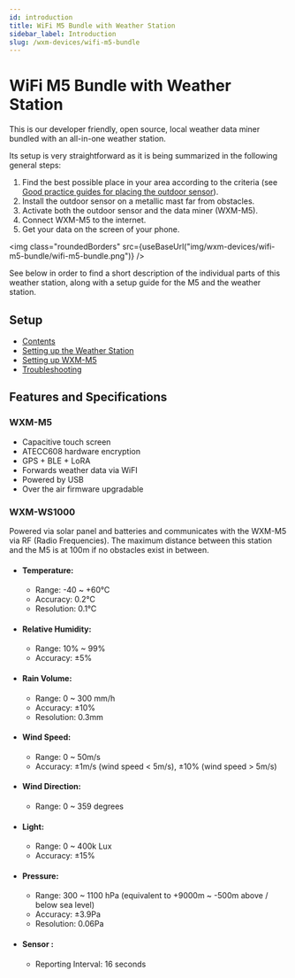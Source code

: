 ```yaml
---
id: introduction
title: WiFi M5 Bundle with Weather Station
sidebar_label: Introduction
slug: /wxm-devices/wifi-m5-bundle
---
```


# WiFi M5 Bundle with Weather Station


This is our developer friendly, open source, local weather data miner bundled with an all-in-one weather station.

Its setup is very straightforward as it is being summarized in the following general steps:

1. Find the best possible place in your area according to the criteria (see [Good practice guides for placing the outdoor sensor](/wxm-devices/wifi-m5-bundle/setup-weather-station#good-practice-guides-for-placing-the-outdoor-sensor)).
1. Install the outdoor sensor on a metallic mast far from obstacles.
1. Activate both the outdoor sensor and the data miner (WXM-M5).
1. Connect WXM-M5 to the internet.
1. Get your data on the screen of your phone.

<img class="roundedBorders" src={useBaseUrl("img/wxm-devices/wifi-m5-bundle/wifi-m5-bundle.png")} />

See below in order to find a short description of the individual parts of this weather station, along with
a setup guide for the M5 and the weather station.

## Setup

- [Contents](/wxm-devices/wifi-m5-bundle/contents)
- [Setting up the Weather Station](/wxm-devices/wifi-m5-bundle/setup-weather-station)
- [Setting up WXM-M5](/wxm-devices/wifi-m5-bundle/setup-m5)
- [Troubleshooting](/wxm-devices/wifi-m5-bundle/troubleshooting)

## Features and Specifications

### WXM-M5

- Capacitive touch screen
- ATECC608 hardware encryption
- GPS + BLE + LoRA
- Forwards weather data via WiFI
- Powered by USB
- Over the air firmware upgradable

### WXM-WS1000

Powered via solar panel and batteries and communicates with the WXM-M5 via RF (Radio Frequencies).
The maximum distance between this station and the M5 is at 100m if no obstacles exist in between.

- #### Temperature:

  - Range: -40 ~ +60°C
  - Accuracy: 0.2°C
  - Resolution: 0.1°C

- #### Relative Humidity:

  - Range: 10% ~ 99%
  - Accuracy: ±5%

- #### Rain Volume:

  - Range: 0 ~ 300 mm/h
  - Accuracy: ±10%
  - Resolution: 0.3mm

- #### Wind Speed:

  - Range: 0 ~ 50m/s
  - Accuracy: ±1m/s (wind speed < 5m/s), ±10% (wind speed > 5m/s)

- #### Wind Direction:

  - Range: 0 ~ 359 degrees

- #### Light:

  - Range: 0 ~ 400k Lux
  - Accuracy: ±15%

- #### Pressure:

  - Range: 300 ~ 1100 hPa (equivalent to +9000m ~ -500m above / below sea level)
  - Accuracy: ±3.9Pa
  - Resolution: 0.06Pa

- #### Sensor :
  - Reporting Interval: 16 seconds
